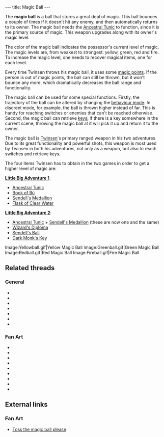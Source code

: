 ---
title: Magic Ball
---

{{twinsunica import}}{{Infobox Item
 |image=Yellowball.gif
 |type=weapon
 |critical=yes
 |magical=yes
 |unique=yes
 |lba1=yes
 |lba2=yes
 |upgrades=yes
 |rowposition=1
 |columnposition=1
 |effect=uses magic
 |effectamount=one
 |purpose=
 |combattype=enemies
 |powerlevel=all
 |rate=low
 |range=varies behavior
 |damage=varies magic
}}

The '''magic ball''' is a ball that stores a great deal of magic. This ball bounces a couple of times if it doesn't hit any enemy, and then automatically returns to its owner. The magic ball needs the [[Ancestral Tunic]] to function, since it is the primary source of magic. This weapon upgrades along with its owner's magic level.

The color of the magic ball indicates the possessor's current level of magic. The magic levels are, from weakest to strongest: yellow, green, red and fire. To increase the magic level, one needs to recover magical items, one for each level.

Every time Twinsen throws his magic ball, it uses some [[Flask of Magic Powder|magic points]]. If the person is out of magic points, the ball can still be thrown, but it won't bounce any more, which dramatically decreases the ball range and functionality.

The magic ball can be used for some special functions. Firstly, the trajectory of the ball can be altered by changing the [[behaviour mode]]. In discreet mode, for example, the ball is thrown higher instead of far. This is handy for reaching switches or enemies that can't be reached otherwise. Second, the magic ball can retrieve [[key]]s; if there is a key somewhere in the current scene, throwing the magic ball at it will pick it up and return it to the owner.

The magic ball is [[Twinsen]]'s primary ranged weapon in his two adventures. Due to its great functionality and powerful shots, this weapon is most used by Twinsen in both his adventures, not only as a weapon, but also to reach switches and retrieve keys.

The four items Twinsen has to obtain in the two games in order to get a higher level of magic are:

'''[[Little Big Adventure 1]]''':
* [[Ancestral Tunic]]
* [[Book of Bù]]
* [[Sendell's Medallion]]
* [[Flask of Clear Water]]

'''[[Little Big Adventure 2]]''':
* [[Ancestral Tunic]] + [[Sendell's Medallion]] (these are now one and the same)
* [[Wizard's Diploma]]
* [[Sendell's Ball]]
* [[Dark Monk's Key]]

<gallery>
Image:Yellowball.gif|Yellow Magic Ball
Image:Greenball.gif|Green Magic Ball
Image:Redball.gif|Red Magic Ball
Image:Fireball.gif|Fire Magic Ball
</gallery>

==Related threads==
===General===
* {{thread|id=11114|title=Your impression of the magic ball}}
* {{thread|id=8339|title=I find it funny...}}
* {{thread|id=7915|title=The magic ball... (LBA2 at least)}}
* {{thread|id=6354|title=What is a magic ball???}}
* {{thread|id=6010|title=Magicball soundeffect cameo}}
* {{thread|id=5645|title=Fire ball}}
* {{thread|id=11661|title=Microsoft rips off LBA!}}

===Fan Art===
* {{thread|id=11287|title=Twinsen}}
* {{thread|id=11291|title=The Heir}}
* {{thread|id=11279|title=Old drawing from 2000}}
* {{thread|id=10941|title=Authur takes control of his destiny...A twinsen Fan comic...(rough)}}
* {{thread|id=11083|title=Twinsen, my style}}
* {{thread|id=10812|title=Ka-meh-ha-meh.. I mean Magic ball blast}}
* {{thread|id=1644|title=Twinsen with magic ball pics}}
* {{post|id=67040|title=Lba3}}
* {{thread|id=12131|title=Twinsen Magic Balls (skill)}}

==External links==
===Fan Art===
* [http://www.deviantart.com/deviation/45989513/ Toss the magic ball please]